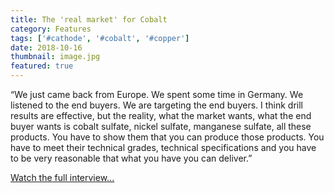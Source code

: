 ```yaml
---
title: The 'real market' for Cobalt
category: Features
tags: ['#cathode', '#cobalt', '#copper']
date: 2018-10-16
thumbnail: image.jpg
featured: true
---
```


“We just came back from Europe. We spent some time in Germany. We listened to the end buyers. We are targeting the end buyers. I think drill results are effective, but the reality, what the market wants, what the end buyer wants is cobalt sulfate, nickel sulfate, manganese sulfate, all these products. You have to show them that you can produce those products. You have to meet their technical grades, technical specifications and you have to be very reasonable that what you have you can deliver.” 

[Watch the full interview...](https://investorintel.com/investorintel-video/canada-cobalt-works/)